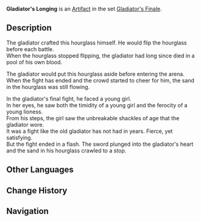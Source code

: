 {{Artifact Infobox
|image = Item Gladiator's Longing.png
|set   = Gladiator's Finale
|piece = Sands of Eon
}}
{{Description|A timepiece that recorded the gladiator's days in the bloodstained Colosseum. To him, it counted down the days on his long road to freedom.}}
'''Gladiator's Longing''' is an [[Artifact]] in the set [[Gladiator's Finale]].

==Description==
The gladiator crafted this hourglass himself. He would flip the hourglass before each battle.<br />When the hourglass stopped flipping, the gladiator had long since died in a pool of his own blood.

The gladiator would put this hourglass aside before entering the arena.<br />When the fight has ended and the crowd started to cheer for him, the sand in the hourglass was still flowing.

In the gladiator's final fight, he faced a young girl.<br />In her eyes, he saw both the timidity of a young girl and the ferocity of a young lioness.<br />From his steps, the girl saw the unbreakable shackles of age that the gladiator wore.<br />It was a fight like the old gladiator has not had in years. Fierce, yet satisfying.<br />But the fight ended in a flash. The sword plunged into the gladiator's heart and the sand in his hourglass crawled to a stop.

==Other Languages==
{{Other Languages
|en      = Gladiator's Longing
|zhs     = 角斗士的希冀
|zhs_rm  = Jiǎodòushì de Xījì
|zht     = 角鬥士的希冀
|zht_rm  = Jiǎodòushì de Xījì
|zh_tl   = Gladiator's Hope
|ja      = 剣闘士の希望
|ja_rm   = Keitoushi no Kibou
|ja_tl   = Gladiator's Hope
|ko      = 검투사의 희망
|ko_rm   = Geomtusa-ui Huimang
|ko_tl   = Gladiator's Hope
|es      = Esperanza del Gladiador
|es_tl   = Hope of the Gladiator
|fr      = Espoir du Gladiateur
|fr_tl   = Hope of the Gladiator
|ru      = Стремление гладиатора
|ru_tl   = 
|th      = Gladiator's Longing
|vi      = Hy Vọng Của Giác Đấu Sĩ
|vi_tl   = 
|de      = Zuversicht des Gladiators
|de_tl   = Confidence of the Gladiator
|id      = Gladiator's Longing
|pt      = Esperança do Gladiador
|pt_tl   = 
}}

==Change History==
{{Change History|1.0}}

==Navigation==
{{Artifact Set Navbox|Gladiator's Finale}}